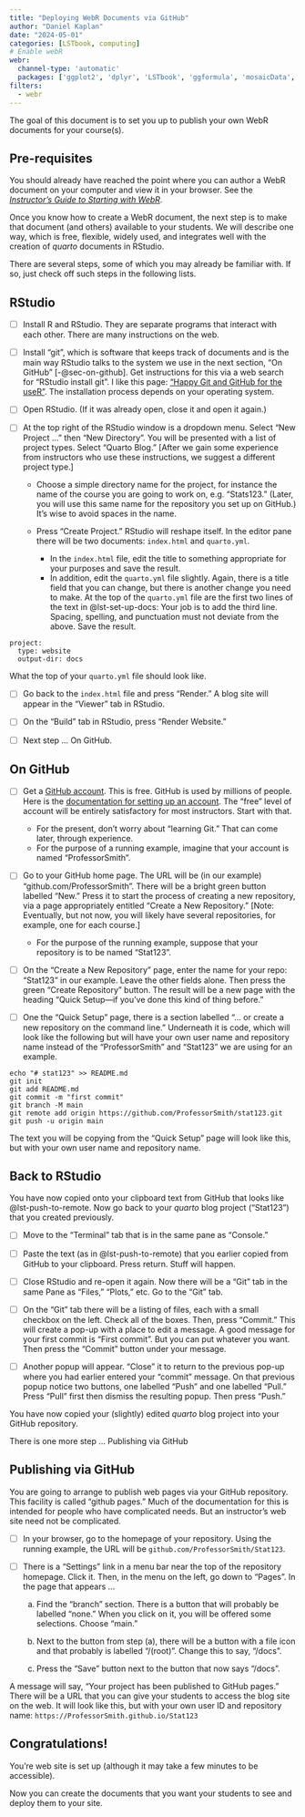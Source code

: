 ```yaml
---
title: "Deploying WebR Documents via GitHub"
author: "Daniel Kaplan"
date: "2024-05-01"
categories: [LSTbook, computing]
# Enable webR
webr:
  channel-type: 'automatic'
  packages: ['ggplot2', 'dplyr', 'LSTbook', 'ggformula', 'mosaicData', 'moderndive', 'palmerpenguins', 'babynames', 'knitr', 'rmarkdown', 'stringdist', 'mosaicData' ]
filters:
  - webr
---
```


The goal of this document is to set you up to publish your own WebR documents for your course(s).

::: {.callout-tip}
## Pre-requisites

You should already have reached the point where you can author a WebR document on your computer and view it in your browser. See the [*Instructor's Guide to Starting with WebR*](../WebR/).
:::

Once you know how to create a WebR document, the next step is to make that document (and others) available to your students. We will describe one way, which is free, flexible, widely used, and integrates well with the creation of *quarto* documents in RStudio.

There are several steps, some of which you may already be familiar with. If so, just check off such steps in the following lists.

## RStudio

- [ ] Install R and RStudio. They are separate programs that interact with each other. There are many instructions on the web.

- [ ] Install "git", which is software that keeps track of documents and is the main way RStudio talks to the system we use in the next section, "On GitHub" [-@sec-on-github]. Get instructions for this via a web search for "RStudio install git". I like this page: ["Happy Git and GitHub for the useR"](https://happygitwithr.com/install-git.html). The installation process depends on your operating system.

- [ ] Open RStudio. (If it was already open, close it and open it again.)

- [ ] At the top right of the RStudio window is a dropdown menu. Select "New Project ..." then "New Directory". You will be presented with a list of project types. Select "Quarto Blog." [After we gain some experience from instructors who use these instructions, we suggest a different project type.] 

    - Choose a simple directory name for the project, for instance the name of the course you are going to work on, e.g. "Stats123." (Later, you will use this same name for the repository you set up on GitHub.) It's wise to avoid spaces in the name. 
    
    - Press "Create Project." RStudio will reshape itself. In the editor pane there will be two documents: `index.html` and `quarto.yml`. 
        - In the `index.html` file, edit the title to something appropriate for your purposes and save the result. 
        - In addition, edit the `quarto.yml` file slightly. Again, there is a title field that you can change, but there is another change you need to make. At the top of the `quarto.yml` file are the first two lines of the text in @lst-set-up-docs: Your job is to add the third line. Spacing, spelling, and punctuation must not deviate from the above. Save the result.

::: {#lst-set-up-docs}    
```
project:
  type: website
  output-dir: docs
```

What the top of your `quarto.yml` file should look like.
:::

- [ ] Go back to the `index.html` file and press "Render." A blog site will appear in the "Viewer" tab in RStudio.

- [ ] On the "Build" tab in RStudio, press "Render Website."

- [ ] Next step ... On GitHub.

    


## On GitHub {#sec-on-github}

- [ ] Get a [GitHub account](github.com). This is free. GitHub is used by millions of people. Here is the [documentation for setting up an account](https://docs.github.com/en/get-started/onboarding/getting-started-with-your-github-account). The "free" level of account will be entirely satisfactory for most instructors. Start with that.

    - For the present, don't worry about "learning Git." That can come later, through experience.
    - For the purpose of a running example, imagine that your account is named "ProfessorSmith".

- [ ] Go to your GitHub home page. The URL will be (in our example) "github.com/ProfessorSmith". There will be a bright green button labelled "New." Press it to start the process of creating a new repository, via a page appropriately entitled "Create a New Repository." [Note: Eventually, but not now, you will likely have several repositories, for example, one for each course.]

    - For the purpose of the running example, suppose that your repository is to be named "Stat123".
    
- [ ] On the "Create a New Repository" page, enter the name for your repo: "Stat123" in our example. Leave the other fields alone. Then press the green "Create Repository" button. The result will be a new page with the heading "Quick Setup---if you've done this kind of thing before." 

- [ ] One the "Quick Setup" page, there is a section labelled "... or create a new repository on the command line." Underneath it is code, which will look like the following but will have your own user name and repository name instead of the "ProfessorSmith" and "Stat123" we are using for an example.

::: {#lst-push-to-remote}
```
echo "# stat123" >> README.md
git init
git add README.md
git commit -m "first commit"
git branch -M main
git remote add origin https://github.com/ProfessorSmith/stat123.git
git push -u origin main
```

The text you will be copying from the "Quick Setup" page will look like this, but with your own user name and repository name.
:::

## Back to RStudio

You have now copied onto your clipboard text from GitHub that looks like @lst-push-to-remote. Now go back to your *quarto* blog project ("Stat123") that you created previously.

- [ ] Move to the "Terminal" tab that is in the same pane as "Console." 

- [ ] Paste the text (as in @lst-push-to-remote) that you earlier copied from GitHub to your clipboard. Press return. Stuff will happen.

- [ ] Close RStudio and re-open it again. Now there will be a "Git" tab in the same Pane as "Files," "Plots," etc. Go to the "Git" tab.

- [ ] On the "Git" tab there will be a listing of files, each with a small checkbox on the left. Check all of the boxes. Then, press "Commit." This will create a pop-up with a place to edit a message. A good message for your first commit is "First commit". But you can put whatever you want. Then press the "Commit" button under your message.

- [ ] Another popup will appear. "Close" it to return to the previous pop-up where you had earlier entered your "commit" message. On that previous popup notice two buttons, one labelled "Push" and one labelled "Pull." Press "Pull" first then dismiss the resulting popup. Then press "Push."

You have now copied your (slightly) edited *quarto* blog project into your GitHub repository.

There is one more step ... Publishing via GitHub

## Publishing via GitHub

You are going to arrange to publish web pages via your GitHub repository. This facility is called "github pages." Much of the documentation for this is intended for people who have complicated needs. But an instructor's web site need not be complicated.

- [ ] In your browser, go to the homepage of your repository. Using the running example, the URL will be `github.com/ProfessorSmith/Stat123`.


- [ ] There is a "Settings" link in a menu bar near the top of the repository homepage. Click it. Then, in the menu on the left, go down to "Pages". In the page that appears ...
    
    a. Find the "branch" section. There is a button that will probably be labelled "none." When you click on it, you will be offered some selections. Choose "main."
        
    b. Next to the button from step (a), there will be a button with a file icon and that probably is labelled "/(root)". Change this to say, "/docs".
        
    c. Press the "Save" button next to the button that now says "/docs". 
        
A message will say, "Your project has been published to GitHub pages." There will be a URL that you can give your students to access the blog site on the web. It will look like this, but with your own user ID and repository name: `https://ProfessorSmith.github.io/Stat123`

## Congratulations!

You're web site is set up (although it may take a few minutes to be accessible).

Now you can create the documents that you want your students to see and deploy them to your site.

  
<!--

## Back to RStudio

- [ ] In the upper right corner of the RStudio window, there is a small dropdown menu. Select "New Project ..." then "Version Control" then "Git". The resulting pop-up window will have a text-entry field labelled "Repository URL." Paste into this field the URL you copied from the bright green button in GitHub. (This is "ProfessorSmith/Stats123.git" in our running example.) Then press "Create Project."

- [ ] RStudio will reconfigure its window and you will be in the "Stats123" project you've just created. Now you have to tell RStudio what kind of project you want. 

    - In the RStudio menu bar on your computer, go to "Build" then "Configure Build Tools".

- [ ] Return to the repository home page. (e.g. ProfessorSmith/Stat123). One way to do this is by pressing the "<> Code" item in the menu bar near the top of the page.

- [ ] One the home page is a bright green "<> Code" button that you saw earlier. Now we are going to use it. Click on it to open a popup labelled "clone." Make sure you are on the HTTPS tab in the popup. There will be a URL which contains your GitHub user name and the name of the repository. Something like "ProfessorSmith/Stats123.git". Copy that name to your browser. You are going to paste the name into RStudio in the next section.

Your job is to add the third line. Spacing, spelling, and punctuation must not deviate from the above. Save the result.

    - [ ] There is a bright green button on your repository homepage. We won't need this until later. What we need at this step is the "Add File" button. Use this to "Create new file." This will bring you to another page where you can create the file.
    
    - [ ] There is an editing pane on the "Create new file" page. Just above it is the name of your repository followed by a slash: Stat123/ in our running example. Next to this is a "name your file ..." text entry area. Insert "docs/temp.html". Make sure to use "docs/". Then type some fill in the edit pane, for instance, "It's a nice day." Then press the bright green "Commit changes ..." button. This will pop up a window where there is a "Commit changes" button. Press it.
    
    - The point of this step is merely to create a `docs/` directory in your repository. Using that name makes it easier to work with the RStudio tool set, as you will see later.

-->
